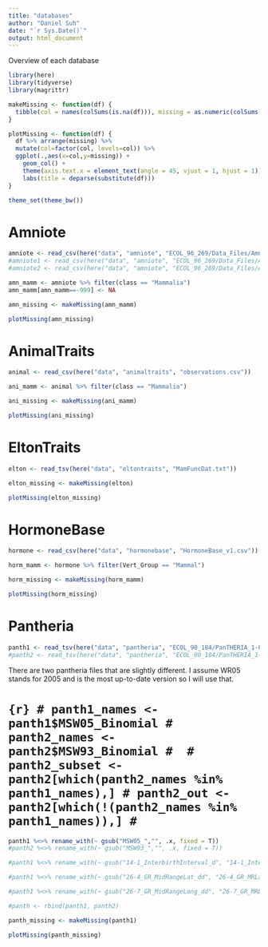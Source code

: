 ```yaml
---
title: "databases"
author: "Daniel Suh"
date: "`r Sys.Date()`"
output: html_document
---
```


Overview of each database


```r
library(here)
library(tidyverse)
library(magrittr)
```

```r
makeMissing <- function(df) {
  tibble(col = names(colSums(is.na(df))), missing = as.numeric(colSums(is.na(df))))
}

plotMissing <- function(df) {
  df %>% arrange(missing) %>% 
  mutate(col=factor(col, levels=col)) %>% 
  ggplot(.,aes(x=col,y=missing)) + 
    geom_col() + 
    theme(axis.text.x = element_text(angle = 45, vjust = 1, hjust = 1)) +
    labs(title = deparse(substitute(df)))
}
```

```r
theme_set(theme_bw())
```


# Amniote

```r
amniote <- read_csv(here("data", "amniote", "ECOL_96_269/Data_Files/Amniote_Database_Aug_2015.csv")) #average value from amniote2's ranges
#amniote1 <- read_csv(here("data", "amniote", "ECOL_96_269/Data_Files/Amniote_Range_Count_Aug_2015.csv")) #ranges taken from amniote2's sources
#amniote2 <- read_csv(here("data", "amniote", "ECOL_96_269/Data_Files/Amniote_Sparse_Table_Aug_2015.csv")) #all sources and observations
```

```r
amn_mamm <- amniote %>% filter(class == "Mammalia")
amn_mamm[amn_mamm==-999] <- NA

amn_missing <- makeMissing(amn_mamm)

plotMissing(amn_missing)
```

# AnimalTraits

```r
animal <- read_csv(here("data", "animaltraits", "observations.csv"))
```

```r
ani_mamm <- animal %>% filter(class == "Mammalia")

ani_missing <- makeMissing(ani_mamm)

plotMissing(ani_missing)
```

# EltonTraits

```r
elton <- read_tsv(here("data", "eltontraits", "MamFuncDat.txt"))
```

```r
elton_missing <- makeMissing(elton)

plotMissing(elton_missing)
```

# HormoneBase

```r
hormone <- read_csv(here("data", "hormonebase", "HormoneBase_v1.csv"))
```

```r
horm_mamm <- hormone %>% filter(Vert_Group == "Mammal")

horm_missing <- makeMissing(horm_mamm)

plotMissing(horm_missing)
```

# Pantheria

```r
panth1 <- read_tsv(here("data", "pantheria", "ECOL_90_184/PanTHERIA_1-0_WR05_Aug2008.txt"))
#panth2 <- read_tsv(here("data", "pantheria", "ECOL_90_184/PanTHERIA_1-0_WR93_Aug2008.txt"))
```

There are two pantheria files that are slightly different. I assume WR05 stands for 2005 and is the most up-to-date version so I will use that.

# ```{r}
# panth1_names <- panth1$MSW05_Binomial
# panth2_names <- panth2$MSW93_Binomial
# 
# panth2_subset <- panth2[which(panth2_names %in% panth1_names),]
# panth2_out <- panth2[which(!(panth2_names %in% panth1_names)),]
# ```

```r
panth1 %<>% rename_with(~ gsub("MSW05_","", .x, fixed = T))
#panth2 %<>% rename_with(~ gsub("MSW93_","", .x, fixed = T))

#panth1 %<>% rename_with(~ gsub("14-1_InterbirthInterval_d", "14-1_InterBirthInterval_d", .x, fixed = T))

#panth1 %<>% rename_with(~ gsub("26-4_GR_MidRangeLat_dd", "26-4_GR_MRLat_dd", .x, fixed = T))

#panth1 %<>% rename_with(~ gsub("26-7_GR_MidRangeLong_dd", "26-7_GR_MRLong_dd", .x, fixed = T))

#panth <- rbind(panth1, panth2)

```


```r
panth_missing <- makeMissing(panth1)

plotMissing(panth_missing)
```


